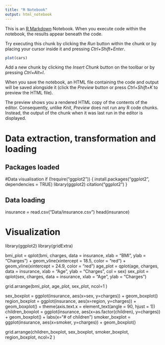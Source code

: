 ```yaml
---
title: "R Notebook"
output: html_notebook
---
```


This is an [R Markdown](http://rmarkdown.rstudio.com) Notebook. When you execute code within the notebook, the results appear beneath the code. 

Try executing this chunk by clicking the *Run* button within the chunk or by placing your cursor inside it and pressing *Ctrl+Shift+Enter*. 

```r
plot(cars)
```

Add a new chunk by clicking the *Insert Chunk* button on the toolbar or by pressing *Ctrl+Alt+I*.

When you save the notebook, an HTML file containing the code and output will be saved alongside it (click the *Preview* button or press *Ctrl+Shift+K* to preview the HTML file).

The preview shows you a rendered HTML copy of the contents of the editor. Consequently, unlike *Knit*, *Preview* does not run any R code chunks. Instead, the output of the chunk when it was last run in the editor is displayed.


# Data extraction, transformation and loading

## Packages loaded

#Data visualisation
if (!require("ggplot2")) {
  install.packages("ggplot2", dependencies = TRUE)
  library(ggplot2)
  citation("ggplot2")
}

## Data loading
insurance = read.csv("Data/insurance.csv")
head(insurance)

# Visualization

library(ggplot2)
library(gridExtra)

bmi_plot = qplot(bmi, charges, data = insurance, xlab = "BMI", ylab = "Charges") + geom_vline(xintercept = 18.5, color = "red") + geom_vline(xintercept = 24.9, color = "red")
age_plot = qplot(age, charges, data = insurance, xlab = "Age", ylab = "Charges", col = sex)
sex_plot = qplot(sex, charges, data = insurance, xlab = "Age", ylab = "Charges")

grid.arrange(bmi_plot, age_plot, sex_plot, ncol=1 )





sex_boxplot = ggplot(insurance, aes(x=sex, y=charges)) + geom_boxplot()
region_boxplot = ggplot(insurance, aes(x=region, y=charges)) + geom_boxplot() + theme(axis.text.x = element_text(angle = 90, hjust = 1))
children_boxplot = ggplot(insurance, aes(x=as.factor(children), y=charges)) + geom_boxplot() + labs(x="# of children")
smoker_boxplot = ggplot(insurance, aes(x=smoker, y=charges)) + geom_boxplot()

grid.arrange(children_boxplot, sex_boxplot, smoker_boxplot, region_boxplot, ncol=2 )


